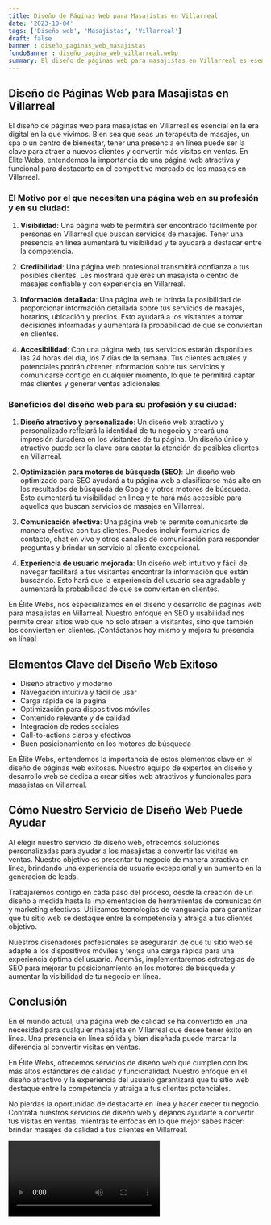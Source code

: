 ```yaml
---
title: Diseño de Páginas Web para Masajistas en Villarreal
date: '2023-10-04'
tags: ['Diseño web', 'Masajistas', 'Villarreal']
draft: false
banner : diseño_paginas_web_masajistas
fondoBanner : diseño_pagina_web_villarreal.webp
summary: El diseño de páginas web para masajistas en Villarreal es esencial en la era digital en la que vivimos. Bien sea que seas un terapeuta de masajes, un spa o un centro de bienestar, tener una presencia en línea puede ser la clave para atraer a nuevos clientes y convertir más visitas en ventas. En Élite Webs, entendemos la importancia de una página web atractiva y funcional para destacarte en el competitivo mercado de los masajes en Villarreal.
---
```


## Diseño de Páginas Web para Masajistas en Villarreal

El diseño de páginas web para masajistas en Villarreal es esencial en la era digital en la que vivimos. Bien sea que seas un terapeuta de masajes, un spa o un centro de bienestar, tener una presencia en línea puede ser la clave para atraer a nuevos clientes y convertir más visitas en ventas. En Élite Webs, entendemos la importancia de una página web atractiva y funcional para destacarte en el competitivo mercado de los masajes en Villarreal.

### El Motivo por el que necesitan una página web en su profesión y en su ciudad:

1. **Visibilidad**: Una página web te permitirá ser encontrado fácilmente por personas en Villarreal que buscan servicios de masajes. Tener una presencia en línea aumentará tu visibilidad y te ayudará a destacar entre la competencia.

2. **Credibilidad**: Una página web profesional transmitirá confianza a tus posibles clientes. Les mostrará que eres un masajista o centro de masajes confiable y con experiencia en Villarreal.

3. **Información detallada**: Una página web te brinda la posibilidad de proporcionar información detallada sobre tus servicios de masajes, horarios, ubicación y precios. Esto ayudará a los visitantes a tomar decisiones informadas y aumentará la probabilidad de que se conviertan en clientes.

4. **Accesibilidad**: Con una página web, tus servicios estarán disponibles las 24 horas del día, los 7 días de la semana. Tus clientes actuales y potenciales podrán obtener información sobre tus servicios y comunicarse contigo en cualquier momento, lo que te permitirá captar más clientes y generar ventas adicionales.

### Beneficios del diseño web para su profesión y su ciudad:

1. **Diseño atractivo y personalizado**: Un diseño web atractivo y personalizado reflejará la identidad de tu negocio y creará una impresión duradera en los visitantes de tu página. Un diseño único y atractivo puede ser la clave para captar la atención de posibles clientes en Villarreal.

2. **Optimización para motores de búsqueda (SEO)**: Un diseño web optimizado para SEO ayudará a tu página web a clasificarse más alto en los resultados de búsqueda de Google y otros motores de búsqueda. Esto aumentará tu visibilidad en línea y te hará más accesible para aquellos que buscan servicios de masajes en Villarreal.

3. **Comunicación efectiva**: Una página web te permite comunicarte de manera efectiva con tus clientes. Puedes incluir formularios de contacto, chat en vivo y otros canales de comunicación para responder preguntas y brindar un servicio al cliente excepcional.

4. **Experiencia de usuario mejorada**: Un diseño web intuitivo y fácil de navegar facilitará a tus visitantes encontrar la información que están buscando. Esto hará que la experiencia del usuario sea agradable y aumentará la probabilidad de que se conviertan en clientes.

En Élite Webs, nos especializamos en el diseño y desarrollo de páginas web para masajistas en Villarreal. Nuestro enfoque en SEO y usabilidad nos permite crear sitios web que no solo atraen a visitantes, sino que también los convierten en clientes. ¡Contáctanos hoy mismo y mejora tu presencia en línea!

<GifSeo />

<Cta />

## Elementos Clave del Diseño Web Exitoso

- Diseño atractivo y moderno
- Navegación intuitiva y fácil de usar
- Carga rápida de la página
- Optimización para dispositivos móviles
- Contenido relevante y de calidad
- Integración de redes sociales
- Call-to-actions claros y efectivos
- Buen posicionamiento en los motores de búsqueda

En Élite Webs, entendemos la importancia de estos elementos clave en el diseño de páginas web exitosas. Nuestro equipo de expertos en diseño y desarrollo web se dedica a crear sitios web atractivos y funcionales para masajistas en Villarreal.

## Cómo Nuestro Servicio de Diseño Web Puede Ayudar

Al elegir nuestro servicio de diseño web, ofrecemos soluciones personalizadas para ayudar a los masajistas a convertir las visitas en ventas. Nuestro objetivo es presentar tu negocio de manera atractiva en línea, brindando una experiencia de usuario excepcional y un aumento en la generación de leads.

Trabajaremos contigo en cada paso del proceso, desde la creación de un diseño a medida hasta la implementación de herramientas de comunicación y marketing efectivas. Utilizamos tecnologías de vanguardia para garantizar que tu sitio web se destaque entre la competencia y atraiga a tus clientes objetivo.

Nuestros diseñadores profesionales se asegurarán de que tu sitio web se adapte a los dispositivos móviles y tenga una carga rápida para una experiencia óptima del usuario. Además, implementaremos estrategias de SEO para mejorar tu posicionamiento en los motores de búsqueda y aumentar la visibilidad de tu negocio en línea.

## Conclusión

En el mundo actual, una página web de calidad se ha convertido en una necesidad para cualquier masajista en Villarreal que desee tener éxito en línea. Una presencia en línea sólida y bien diseñada puede marcar la diferencia al convertir visitas en ventas.

En Élite Webs, ofrecemos servicios de diseño web que cumplen con los más altos estándares de calidad y funcionalidad. Nuestro enfoque en el diseño atractivo y la experiencia del usuario garantizará que tu sitio web destaque entre la competencia y atraiga a tus clientes potenciales.

No pierdas la oportunidad de destacarte en línea y hacer crecer tu negocio. Contrata nuestros servicios de diseño web y déjanos ayudarte a convertir tus visitas en ventas, mientras te enfocas en lo que mejor sabes hacer: brindar masajes de calidad a tus clientes en Villarreal.

<Video />

<CtaBot job='Masajistas' city='Villarreal'/>

<Gmaps query='Villarreal+españa+maps' />